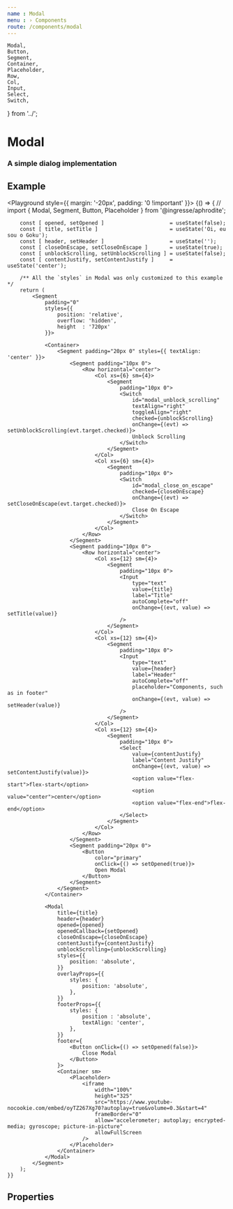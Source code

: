 ```yaml
---
name : Modal
menu : › Components
route: /components/modal
---
```


    Modal,
    Button,
    Segment,
    Container,
    Placeholder,
    Row,
    Col,
    Input,
    Select,
    Switch,
} from '../';



# Modal
### A simple dialog implementation


## Example

<Playground style={{ margin: '-20px', padding: '0 !important' }}>
    {() => {
        // import { Modal, Segment, Button, Placeholder } from '@ingresse/aphrodite';

        const [ opened, setOpened ]                     = useState(false);
        const [ title, setTitle ]                       = useState('Oi, eu sou o Goku');
        const [ header, setHeader ]                     = useState('');
        const [ closeOnEscape, setCloseOnEscape ]       = useState(true);
        const [ unblockScrolling, setUnblockScrolling ] = useState(false);
        const [ contentJustify, setContentJustify ]     = useState('center');

        /** All the `styles` in Modal was only customized to this example */
        return (
            <Segment
                padding="0"
                styles={{
                    position: 'relative',
                    overflow: 'hidden',
                    height  : '720px'
                }}>

                <Container>
                    <Segment padding="20px 0" styles={{ textAlign: 'center' }}>
                        <Segment padding="10px 0">
                            <Row horizontal="center">
                                <Col xs={6} sm={4}>
                                    <Segment
                                        padding="10px 0">
                                        <Switch
                                            id="modal_unblock_scrolling"
                                            textAlign="right"
                                            toggleAlign="right"
                                            checked={unblockScrolling}
                                            onChange={(evt) => setUnblockScrolling(evt.target.checked)}>
                                            Unblock Scrolling
                                        </Switch>
                                    </Segment>
                                </Col>
                                <Col xs={6} sm={4}>
                                    <Segment
                                        padding="10px 0">
                                        <Switch
                                            id="modal_close_on_escape"
                                            checked={closeOnEscape}
                                            onChange={(evt) => setCloseOnEscape(evt.target.checked)}>
                                            Close On Escape
                                        </Switch>
                                    </Segment>
                                </Col>
                            </Row>
                        </Segment>
                        <Segment padding="10px 0">
                            <Row horizontal="center">
                                <Col xs={12} sm={4}>
                                    <Segment
                                        padding="10px 0">
                                        <Input
                                            type="text"
                                            value={title}
                                            label="Title"
                                            autoComplete="off"
                                            onChange={(evt, value) => setTitle(value)}
                                        />
                                    </Segment>
                                </Col>
                                <Col xs={12} sm={4}>
                                    <Segment
                                        padding="10px 0">
                                        <Input
                                            type="text"
                                            value={header}
                                            label="Header"
                                            autoComplete="off"
                                            placeholder="Components, such as in footer"
                                            onChange={(evt, value) => setHeader(value)}
                                        />
                                    </Segment>
                                </Col>
                                <Col xs={12} sm={4}>
                                    <Segment
                                        padding="10px 0">
                                        <Select
                                            value={contentJustify}
                                            label="Content Justify"
                                            onChange={(evt, value) => setContentJustify(value)}>
                                            <option value="flex-start">flex-start</option>
                                            <option value="center">center</option>
                                            <option value="flex-end">flex-end</option>
                                        </Select>
                                    </Segment>
                                </Col>
                            </Row>
                        </Segment>
                        <Segment padding="20px 0">
                            <Button
                                color="primary"
                                onClick={() => setOpened(true)}>
                                Open Modal
                            </Button>
                        </Segment>
                    </Segment>
                </Container>

                <Modal
                    title={title}
                    header={header}
                    opened={opened}
                    openedCallback={setOpened}
                    closeOnEscape={closeOnEscape}
                    contentJustify={contentJustify}
                    unblockScrolling={unblockScrolling}
                    styles={{
                        position: 'absolute',
                    }}
                    overlayProps={{
                        styles: {
                            position: 'absolute',
                        },
                    }}
                    footerProps={{
                        styles: {
                            position : 'absolute',
                            textAlign: 'center',
                        },
                    }}
                    footer={
                        <Button onClick={() => setOpened(false)}>
                            Close Modal
                        </Button>
                    }>
                    <Container sm>
                        <Placeholder>
                            <iframe
                                width="100%"
                                height="325"
                                src="https://www.youtube-nocookie.com/embed/oyTZ267Xg70?autoplay=true&volume=0.3&start=4"
                                frameBorder="0"
                                allow="accelerometer; autoplay; encrypted-media; gyroscope; picture-in-picture"
                                allowFullScreen
                            />
                        </Placeholder>
                    </Container>
                </Modal>
            </Segment>
        );
    }}
</Playground>


## Properties

<Props of={Modal} />
